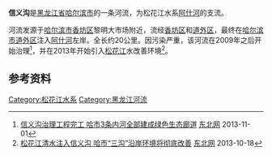 '''信义沟'''是[[黑龙江省|黑龙江省]][[哈尔滨市|哈尔滨市]]的一条河流，为松花江水系[[阿什河|阿什河]]的支流。

河流发源于[[哈尔滨市|哈尔滨市]][[香坊区|香坊区]]黎明大市场附近，流经[[香坊区|香坊区]]和[[道外区|道外区]]，最终在[[哈尔滨市|哈尔滨市]][[道外区|道外区]]注入[[阿什河|阿什河]]左岸。全长约20公里。因污染严重，该河流在2009年之后开始治理<ref>[http://heilongjiang.dbw.cn/system/2013/11/01/055200424.shtml 信义沟治理工程完工 哈市3条内河全部建成绿色生态廊道] {{Wayback|url=http://heilongjiang.dbw.cn/system/2013/11/01/055200424.shtml |date=20160304204903 }} [[东北网|东北网]] 2013-11-01</ref>，并在2013年开始引入[[松花江|松花江]]水改善环境<ref>[http://heilongjiang.dbw.cn/system/2013/10/18/055156416.shtml 松花江清水注入信义沟 哈市“三沟”沿岸环境将彻底改善] {{Wayback|url=http://heilongjiang.dbw.cn/system/2013/10/18/055156416.shtml |date=20140518072914 }} [[东北网|东北网]] 2013-10-18</ref>。

==参考资料==
{{reflist}}

[[Category:松花江水系|Category:松花江水系]]
[[Category:黑龙江河流|Category:黑龙江河流]]
{{黑龙江小作品}}